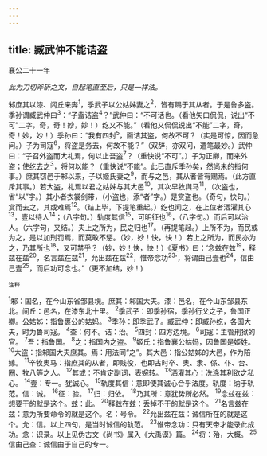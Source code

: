 ```yaml
---
---
---
```

title: 臧武仲不能诘盗
---



襄公二十一年

*此为刀切斧斫之文，自起笔直至后，只是一样法。*

邾庶其以漆、闾丘来奔<sup>1</sup>，季武子以公姑姊妻之<sup>2</sup>，皆有赐于其从者。于是鲁多盗。季孙谓臧武仲曰<sup>3</sup>：“子盍诘盗<sup>4</sup>？”武仲曰：“不可话也。（看他矢口侃侃，说出“不可”二字，奇，奇！妙，妙！）纥又不能。”（看他又侃侃说出“不能”二字，奇，奇！妙，妙！）季孙曰：“我有四封<sup>5</sup>，面诘其盗，何故不可？（实是可惊，因而急问。）子为司寇<sup>6</sup>，将盗是务去，何故不能？”（双辞，亦双问，遣笔最妙。）武仲曰：“子召外盗而大礼焉，何以止吾盗<sup>7</sup>？（重快说“不可”。）子为正卿，而来外盗；使纥去之<sup>3</sup>，将何以能？（重快说“不能”。此已直斥季孙矣，然尚未的指何事。）庶其窃邑于邾以来，子以姬氏妻之<sup>9</sup>，而与之邑，其从者皆有赐焉。（此方直斥其事。）若大盗，礼焉以君之姑姊与其大邑<sup>10</sup>，其次早牧舆马<sup>11</sup>，（次盗也，省“以”字。）其小者衣裳剑带，（小盗也，添“者”字。）是赏盗也。（奇句，快句。）赏而去之，其或难焉<sup>12</sup>。（结上毕，下提笔重起。）纥也闻之，在上位者洒濯其心<sup>13</sup>，壹以待人<sup>14</sup>；（八字句。）轨度其信<sup>15</sup>，可明征也<sup>16</sup>，（八字句。）而后可以治人。（六字句，又结。）夫上之所为，民之归也<sup>17</sup>。（再提笔起。）上所不为，而民或为之，是以加刑罚焉，而莫敢不惩。（妙，妙！快，快！）若上之所为，而民亦为之，乃其所也<sup>18</sup>，又可禁乎？（妙，妙！快，快！）《夏书》曰：‘念兹在兹<sup>19</sup>，释兹在兹<sup>20</sup>，名言兹在兹<sup>21</sup>，允出兹在兹<sup>22</sup>，惟帝念功<sup>23</sup>'，将谓由己壹也<sup>24</sup>，信由己壹<sup>25</sup>，而后功可念也。”（更不加结，妙！)

<sup>注释</sup>

<sup>1</sup>邾：国名，在今山东省邹县境。庶其：邾国大夫。漆：邑名，在今山东邹县东北。间丘：邑名，在漆东北十里。
<sup>2</sup>季武子：即季孙宿，季孙行父之子，鲁国正卿。公姑姊：指鲁裹公的姑妈。
<sup>3</sup>季孙：即季武子。臧武仲：即臧孙纥，各国大夫，时为鲁司寇。
<sup>4</sup>查：何不。诘：治。
<sup>5</sup>四封：四方边境。
<sup>6</sup>司寇：主管刑狱的官。
<sup>7</sup>吾：指鲁国。
<sup>8</sup>之：指国内之盗。
<sup>9</sup>姬氏：指鲁襄公姑妈，因鲁国是姬姓。
<sup>10</sup>大盗：指邾国大夫庶其。焉：用法同“之”。其大邑：指公姑姊的大邑，作为陪嫁。
<sup>11</sup>辛牧奥马：指庶其的从者，即贱役，也即古时卒、奥、隶、係、仆、台、圈、牧八等之人。
<sup>12</sup>其或：不肯定副词，表婉转。
<sup>13</sup>洒灌其心：洗涤其利欲之私心。
<sup>14</sup>壹：专一。犹诚心。
<sup>15</sup>轨度其信：意即使其诚心合乎法度。轨度：纳于轨范。信：诚。
<sup>16</sup>征：验。
<sup>17</sup>归：归依。
<sup>18</sup>乃其所：意犹势所必然。
<sup>19</sup>念兹在兹：想要干的就是这个。兹：此。
<sup>20</sup>释兹在兹：丢掉不干的就是这个。
<sup>21</sup>名言兹在兹：意为所要命令的就是这个。名：号令。
<sup>22</sup>允出兹在兹：诚信所在的就是这个。允：信。以上四句，是当时诚信的轨范。
<sup>23</sup>惟帝念功：只有天帝才能录此成功。念：识录。以上见伪古文《尚书》属入《大禹谟》篇。
<sup>24</sup>将：殆，大概。
<sup>25</sup>信由己查：诚信由于自己的专一。